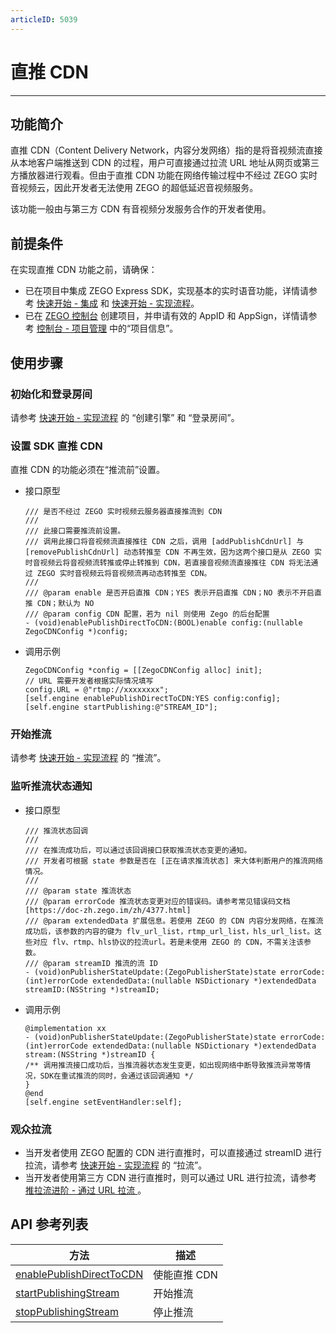 ```yaml
---
articleID: 5039
---
```

# 直推 CDN

---

## 功能简介

直推 CDN（Content Delivery Network，内容分发网络）指的是将音视频流直接从本地客户端推送到 CDN 的过程，用户可直接通过拉流 URL 地址从网页或第三方播放器进行观看。但由于直推 CDN 功能在网络传输过程中不经过 ZEGO 实时音视频云，因此开发者无法使用 ZEGO 的超低延迟音视频服务。  
  
该功能一般由与第三方 CDN 有音视频分发服务合作的开发者使用。

## 前提条件

在实现直推 CDN 功能之前，请确保：

- 已在项目中集成 ZEGO Express SDK，实现基本的实时语音功能，详情请参考 [快速开始 - 集成](!ExpressAudioSDK-Integration/SDK_Integration) 和 [快速开始 - 实现流程](!ExpressAudioSDK-Integration/Solution_Implementation)。
- 已在 [ZEGO 控制台](https://console.zego.im) 创建项目，并申请有效的 AppID 和 AppSign，详情请参考 [控制台 - 项目管理](https://doc-zh.zego.im/article/12107) 中的“项目信息”。


## 使用步骤

### 初始化和登录房间

请参考 [快速开始 - 实现流程](7628#3_1) 的 “创建引擎” 和 “登录房间”。


### 设置 SDK 直推 CDN

直推 CDN 的功能必须在“推流前”设置。

- 接口原型

    ```objc
    /// 是否不经过 ZEGO 实时视频云服务器直接推流到 CDN
    ///
    /// 此接口需要推流前设置。
    /// 调用此接口将音视频流直接推往 CDN 之后，调用 [addPublishCdnUrl] 与 [removePublishCdnUrl] 动态转推至 CDN 不再生效，因为这两个接口是从 ZEGO 实时音视频云将音视频流转推或停止转推到 CDN，若直接音视频流直接推往 CDN 将无法通过 ZEGO 实时音视频云将音视频流再动态转推至 CDN。
    ///
    /// @param enable 是否开启直推 CDN；YES 表示开启直推 CDN；NO 表示不开启直推 CDN；默认为 NO
    /// @param config CDN 配置，若为 nil 则使用 Zego 的后台配置
    - (void)enablePublishDirectToCDN:(BOOL)enable config:(nullable ZegoCDNConfig *)config;

    ```

- 调用示例

    ```objc
    ZegoCDNConfig *config = [[ZegoCDNConfig alloc] init];
    // URL 需要开发者根据实际情况填写
    config.URL = @"rtmp://xxxxxxxx";
    [self.engine enablePublishDirectToCDN:YES config:config];
    [self.engine startPublishing:@"STREAM_ID"];
    ```

### 开始推流

请参考 [快速开始 - 实现流程](7628#3_3) 的 “推流”。

### 监听推流状态通知

- 接口原型

    ```objc
   /// 推流状态回调
    ///
    /// 在推流成功后，可以通过该回调接口获取推流状态变更的通知。
    /// 开发者可根据 state 参数是否在 [正在请求推流状态] 来大体判断用户的推流网络情况。
    ///
    /// @param state 推流状态
    /// @param errorCode 推流状态变更对应的错误码。请参考常见错误码文档 [https://doc-zh.zego.im/zh/4377.html]
    /// @param extendedData 扩展信息。若使用 ZEGO 的 CDN 内容分发网络，在推流成功后，该参数的内容的键为 flv_url_list，rtmp_url_list，hls_url_list。这些对应 flv、rtmp、hls协议的拉流url。若是未使用 ZEGO 的 CDN，不需关注该参数。
    /// @param streamID 推流的流 ID
    - (void)onPublisherStateUpdate:(ZegoPublisherState)state errorCode:(int)errorCode extendedData:(nullable NSDictionary *)extendedData streamID:(NSString *)streamID;

    ```

- 调用示例

    ```objc
    @implementation xx
    - (void)onPublisherStateUpdate:(ZegoPublisherState)state errorCode:(int)errorCode extendedData:(nullable NSDictionary *)extendedData stream:(NSString *)streamID {
    /** 调用推流接口成功后，当推流器状态发生变更，如出现网络中断导致推流异常等情况，SDK在重试推流的同时，会通过该回调通知 */
    }
    @end
    [self.engine setEventHandler:self];
    ```

### 观众拉流

- 当开发者使用 ZEGO 配置的 CDN 进行直推时，可以直接通过 streamID 进行拉流，请参考 [快速开始 - 实现流程](7628#3_4) 的 “拉流”。
- 当开发者使用第三方 CDN 进行直推时，则可以通过 URL 进行拉流，请参考 [推拉流进阶 - 通过 URL 拉流 ](https://doc-zh.zego.im/article/3640)。

## API 参考列表

| 方法 | 描述 |
|-------|--------|
| [enablePublishDirectToCDN](@enablePublishDirectToCDN) | 使能直推 CDN |
| [startPublishingStream](@startPublishingStream) | 开始推流 |
| [stopPublishingStream](@stopPublishingStream) | 停止推流 |
